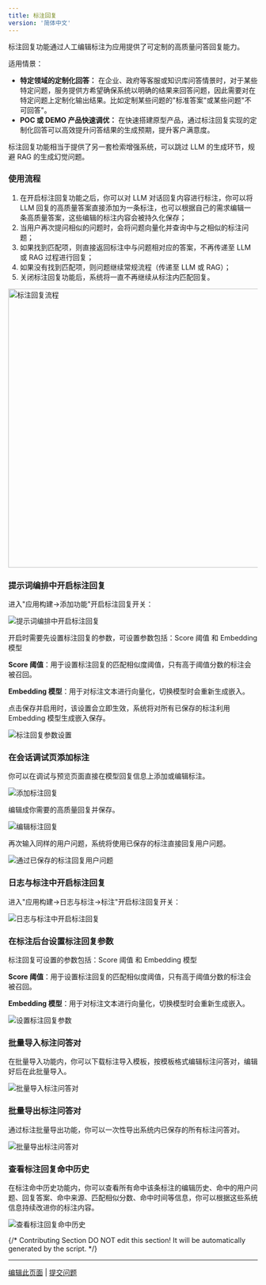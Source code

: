```yaml
---
title: 标注回复
version: '简体中文'
---
```


标注回复功能通过人工编辑标注为应用提供了可定制的高质量问答回复能力。

适用情景：

* **特定领域的定制化回答：** 在企业、政府等客服或知识库问答情景时，对于某些特定问题，服务提供方希望确保系统以明确的结果来回答问题，因此需要对在特定问题上定制化输出结果。比如定制某些问题的"标准答案"或某些问题"不可回答"。
* **POC 或 DEMO 产品快速调优：** 在快速搭建原型产品，通过标注回复实现的定制化回答可以高效提升问答结果的生成预期，提升客户满意度。

标注回复功能相当于提供了另一套检索增强系统，可以跳过 LLM 的生成环节，规避 RAG 的生成幻觉问题。

### 使用流程

1. 在开启标注回复功能之后，你可以对 LLM 对话回复内容进行标注，你可以将 LLM 回复的高质量答案直接添加为一条标注，也可以根据自己的需求编辑一条高质量答案，这些编辑的标注内容会被持久化保存；
2. 当用户再次提问相似的问题时，会将问题向量化并查询中与之相似的标注问题；
3. 如果找到匹配项，则直接返回标注中与问题相对应的答案，不再传递至 LLM 或 RAG 过程进行回复；
4. 如果没有找到匹配项，则问题继续常规流程（传递至 LLM 或 RAG）；
5. 关闭标注回复功能后，系统将一直不再继续从标注内匹配回复。

<Frame caption="标注回复流程">
  <img src="/zh-hans/user-guide/.gitbook/assets/image (181).png" alt="标注回复流程" width="563" />
</Frame>

### 提示词编排中开启标注回复

进入"应用构建->添加功能"开启标注回复开关：

<Frame caption="提示词编排中开启标注回复">
  <img src="/zh-hans/user-guide/.gitbook/assets/image (124).png" alt="提示词编排中开启标注回复" />
</Frame>

开启时需要先设置标注回复的参数，可设置参数包括：Score 阈值 和 Embedding 模型

**Score 阈值**：用于设置标注回复的匹配相似度阈值，只有高于阈值分数的标注会被召回。

**Embedding 模型**：用于对标注文本进行向量化，切换模型时会重新生成嵌入。

点击保存并启用时，该设置会立即生效，系统将对所有已保存的标注利用 Embedding 模型生成嵌入保存。

<Frame caption="标注回复参数设置">
  <img src="/zh-hans/user-guide/.gitbook/assets/image (126).png" alt="标注回复参数设置" />
</Frame>

### 在会话调试页添加标注

你可以在调试与预览页面直接在模型回复信息上添加或编辑标注。

<Frame caption="添加标注回复">
  <img src="/zh-hans/user-guide/.gitbook/assets/image (128).png" alt="添加标注回复" />
</Frame>

编辑成你需要的高质量回复并保存。

<Frame caption="编辑标注回复">
  <img src="/zh-hans/user-guide/.gitbook/assets/image (129).png" alt="编辑标注回复" />
</Frame>

再次输入同样的用户问题，系统将使用已保存的标注直接回复用户问题。

<Frame caption="通过已保存的标注回复用户问题">
  <img src="/zh-hans/user-guide/.gitbook/assets/image (130).png" alt="通过已保存的标注回复用户问题" />
</Frame>

### 日志与标注中开启标注回复

进入"应用构建->日志与标注->标注"开启标注回复开关：

<Frame caption="日志与标注中开启标注回复">
  <img src="/zh-hans/user-guide/.gitbook/assets/image (118).png" alt="日志与标注中开启标注回复" />
</Frame>

### 在标注后台设置标注回复参数

标注回复可设置的参数包括：Score 阈值 和 Embedding 模型

**Score 阈值**：用于设置标注回复的匹配相似度阈值，只有高于阈值分数的标注会被召回。

**Embedding 模型**：用于对标注文本进行向量化，切换模型时会重新生成嵌入。

<Frame caption="设置标注回复参数">
  <img src="/zh-hans/user-guide/.gitbook/assets/image (119).png" alt="设置标注回复参数" />
</Frame>

### 批量导入标注问答对

在批量导入功能内，你可以下载标注导入模板，按模板格式编辑标注问答对，编辑好后在此批量导入。

<Frame caption="批量导入标注问答对">
  <img src="/zh-hans/user-guide/.gitbook/assets/image (120).png" alt="批量导入标注问答对" />
</Frame>

### 批量导出标注问答对

通过标注批量导出功能，你可以一次性导出系统内已保存的所有标注问答对。

<Frame caption="批量导出标注问答对">
  <img src="/zh-hans/user-guide/.gitbook/assets/image (121).png" alt="批量导出标注问答对" />
</Frame>

### 查看标注回复命中历史

在标注命中历史功能内，你可以查看所有命中该条标注的编辑历史、命中的用户问题、回复答案、命中来源、匹配相似分数、命中时间等信息，你可以根据这些系统信息持续改进你的标注内容。

<Frame caption="查看标注回复命中历史">
  <img src="/zh-hans/user-guide/.gitbook/assets/image (123).png" alt="查看标注回复命中历史" />
</Frame>

{/*
Contributing Section
DO NOT edit this section!
It will be automatically generated by the script.
*/}

---

[编辑此页面](https://github.com/langgenius/dify-docs/edit/main/zh-hans/guides/monitoring/annotation-reply.mdx) | [提交问题](https://github.com/langgenius/dify-docs/issues/new?template=docs.yml)

